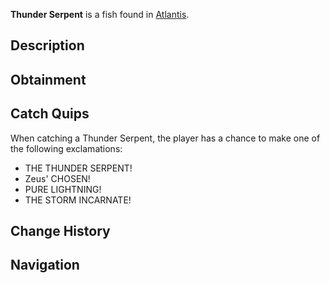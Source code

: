 {{FishInfobox
|image          = Thunder Serpent.png
|rarity         = Legendary
|sea            = First Sea
|location       = [[Atlantis]]
|sublocation    = 
|sources        = Fishing Rod
|radar_location = 
|xp             = 1200
|weather        = Rain
|time           = Night
|season         = 
|bait           = 
|base_weight    = 200
|base_value     = 2500
|weight_range   = 100
|base_chance    = 1
|base_resil     = 20
}}
'''Thunder Serpent''' is a {{Rarity|Legendary}} fish found in [[Atlantis]].

== Description ==
{{Description|A massive eel-like creature that channels Zeus' lightning directly. Its presence can electrify entire sections of the pool during storms.|Bestiary Entry}}

== Obtainment ==
{{Description|Only appears during the fiercest thunderstorms in zeus pool.|Bestiary Hint}}
{{Fish Availability|
Atlantis/Zeus's Rod Room
|top_rods      = 
Leviathan's Fang Rod\51022.5\189798.42;
Free Spirit Rod\42400.13\182421.72;
Trident Rod\41466.67\178405.61;
Ethereal Prism Rod\39123.86\109765.03;
Seraphic Rod\37725.19\110509.82;
Resourceful Rod\30008.44\105342.53;
Destiny Rod\33705.14\103111.22;
Heaven's Rod\30452.06\100370.8;
No-Life Rod\37588.04\129947.27;
Azure Of Lagoon\27224.41\119700.77;
Fischer's Rod\18014.43\81260.92;
Adventurer's Rod\17919.12\80596.66;
Plastic Rod\18201.75\83877.33;
Rod Of The Forgotten Fang\35202.34\107986.95;
Challenger's Rod\33803.72\108862.85;
Rod Of The Depths\31512.88\105045.22;
Rod Of The Exalted One\31097.43\106255.69;
Zeus Rod\30357.37\104982.55;
Verdant Shear Rod\29566.35\104316.33;
Blazebringer Rod\28854.97\105815.23;
Depthseeker Rod\27231.21\107193.85;
Avalanche Rod\24457.81\99923.58;
Volcanic Rod\23653.75\94541.94;
Steady Rod\8421.27\40206.69
|recommended   = Trident Rod
}}

== Catch Quips ==
When catching a Thunder Serpent, the player has a chance to make one of the following exclamations:
* THE THUNDER SERPENT!
* Zeus' CHOSEN!
* PURE LIGHTNING!
* THE STORM INCARNATE!

== Change History ==
{{Change History|{{subst:Current Version}}}}

== Navigation ==
{{Fish Navbox|Atlantis}}